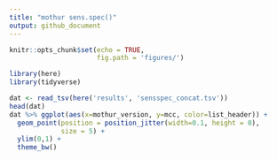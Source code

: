 ```yaml
---
title: "mothur sens.spec()"
output: github_document
---
```


```r
knitr::opts_chunk$set(echo = TRUE,
                      fig.path = 'figures/')
```
```r
library(here)
library(tidyverse)
```

```r
dat <- read_tsv(here('results', 'sensspec_concat.tsv'))
head(dat)
dat %>% ggplot(aes(x=mothur_version, y=mcc, color=list_header)) +
  geom_point(position = position_jitter(width=0.1, height = 0),
             size = 5) +
  ylim(0,1) +
  theme_bw()
```

